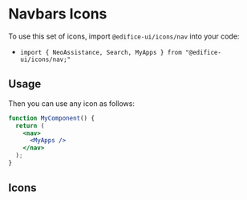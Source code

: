 

<Meta title="Icons/Nav Icons" />

# Navbars Icons

To use this set of icons, import `@edifice-ui/icons/nav` into your code:

- `import { NeoAssistance, Search, MyApps } from "@edifice-ui/icons/nav;"`

## Usage

Then you can use any icon as follows:

```jsx
function MyComponent() {
  return (
    <nav>
      <MyApps />
    </nav>
  );
}
```

## Icons

<Icons icons={icons} />
